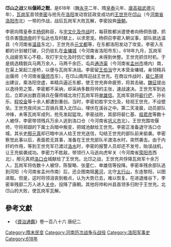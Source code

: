 {{Onesource|time=2021-02-14T01:55:34+00:00}}
'''邙山之战'''又稱'''偃師之戰'''，是618年（魏[[永平_(李密)|永平]]二年、隋[[皇泰|皇泰]]元年、[[唐高祖|唐高祖]][[武德|武德]]元年），[[瓦岗军|瓦岗军]]首领[[李密_(隋)|李密]]与抢先在[[洛阳|洛阳]]发动宫廷政变成功的[[王世充|王世充]]在[[邙山|邙山]]（今[[河南省|河南省]][[洛阳市|洛阳市]]北）一带的作战，战后瓦岗军大败瓦解，李密投奔[[唐朝|唐朝]]。

李密向隋皇泰主[[杨侗|杨侗]]称臣，与[[宇文化及|宇文化及]][[黎阳之战_(618年)|作战]]时，每获胜都派遣使者向杨侗告捷，抓住杀害[[隋炀帝|隋炀帝]]的于弘达也及时献上，以求恩宠。杨侗召李密入朝议事，部队抵达温县（今河南省[[温县|温县]]东北），王世充杀[[元文都|元文都]]等，在东都洛阳发动了攻变。李密入东都的计划被打破，只仍驻扎在[[金墉城|金墉城]]（今河南省洛阳市东）。618年九月，瓦岗军久战疲劳军心不稳，攻打宇文化及时伤亡很重，未得到休整。王世充抓住时机，于是挑选精鋭兵马两万余人，马两千余匹，屯兵[[通济渠|通济渠]]（今河南省[[孟州市|孟州市]]境内）南，在渠上架起三座桥，以便与瓦岗军决战。李密留[[王伯当|王伯当]]守大本营金墉城，亲领精兵出偃师（今河南省[[偃师市|偃师市]]东），在邙山南阵迎战王世充。在商议作战时，[[裴仁基|裴仁基]]提出建议，乘洛阳空虚，率精兵逼近东都，使王世充奔命疲劳，将其击破。[[魏征|魏征]]提出以逸待劳之策，李密都不采纳，却采纳多数将帅的主张，速战速决。王世充军到达后，立即派出数百骑兵在偃师城北攻打瓦岗军将[[单雄信|单雄信]]。瓦岗军骁将[[裴行俨|裴行俨]]、孙长乐、[[程咬金|程咬金]]等十余人都遭到重创。当时，李密初胜宇文化及，轻视王世充，不设壁垒。王世充夜间派二百骑兵潜入北邙山，埋伏在溪谷之中。第二天凌晨，动员部队冲锋，未等瓦岗军成列，抢先发起猛攻。李密战败，其部将裴仁基、[[祖君彦|祖君彦]]等数十人被俘，李密带领残兵万余人逃到洛口仓（今河南省[[巩义市|巩义市]]北）。王世充围攻偃师，守将郑颋的下属士兵暗中叛变，把城池献给王世充。李密正准备退守洛口仓城，其长史[[邴元真|邴元真]]却已暗中派人给王世充送信，勾结王世充的部队前来偷袭。李密察觉此事以后，表面若无其事，准备在王世充部队半渡洛水时，突然袭击。由于内奸的作用，等到王世充军已渡过[[洛水|洛水]]时，李密的报警人员却还不发号，贻误战机，让王充偷袭成功。李密力不胜敌，带领行人马逃向虎牢关（今河南省[[荥阳市|荥阳市]]西北），邴元真把[[洛口仓|洛口仓]]城献给了王世充。北邙之战，王世充共俘降瓦岗军十余万人，瓦岗军将佐数十人被俘，陈智略、张童仁、单雄信等投降。李密率残余部队逃到河阳（今河南省孟州市南）后，还企图南阻[[黄河|黄河]]，北守[[太行山|太行山]]，东连黎阳，以图进取。但是，这时将领沮丧到极点，认为大势已去，难以恢复。在进退维谷下，李密率残部二万人进入[[关中|关中]]，投降了唐朝。其他将帅和州县首领多归附于王世充。北邙山的大败，使瓦岗军瓦解。

==參考文獻==
*《[[資治通鑑|資治通鑑]]》卷一百八十六 唐纪二

{{DEFAULTSORT:M}}
[[Category:隋末民变|Category:隋末民变]]
[[Category:河南历次战争与战役|Category:河南历次战争与战役]]
[[Category:洛阳军事史|Category:洛阳军事史]]
[[Category:618年|Category:618年]]